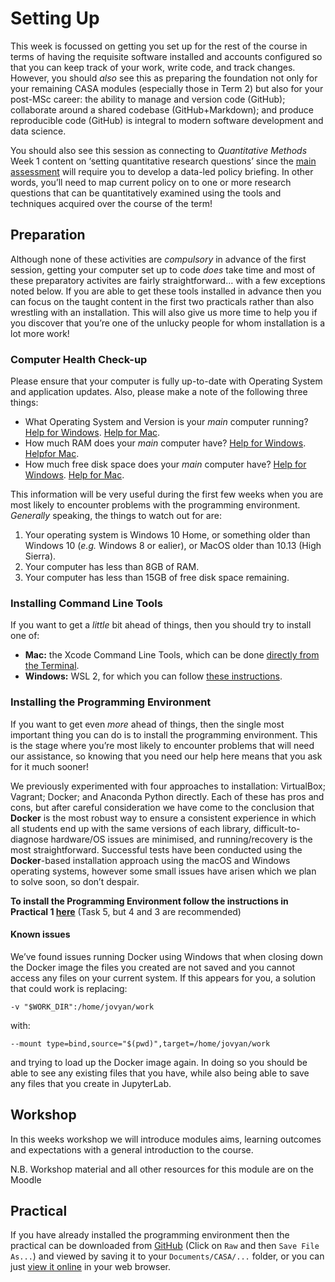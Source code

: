 # Setting Up

This week is focussed on getting you set up for the rest of the course in terms of having the requisite software installed and accounts configured so that you can keep track of your work, write code, and track changes. However, you should _also_ see this as preparing the foundation not only for your remaining CASA modules (especially those in Term 2) but also for your post-MSc career: the ability to manage and version code (GitHub); collaborate around a shared codebase (GitHub+Markdown); and produce reproducible code (GitHub) is integral to modern software development and data science.

You should also see this session as connecting to _Quantitative Methods_ Week 1 content on 'setting quantitative research questions' since the [main assessment](assessments.qmd) will require you to develop a data-led policy briefing. In other words, you'll need to map current policy on to one or more research questions that can be quantitatively examined using the tools and techniques acquired over the course of the term!

## Preparation

Although none of these activities are *compulsory* in advance of the first session, getting your computer set up to code *does* take time and most of these preparatory activites are fairly straightforward... with a few exceptions noted below. If you are able to get these tools installed in advance then you can focus on the taught content in the first two practicals rather than also wrestling with an installation. This will also give us more time to help you if you discover that you're one of the unlucky people for whom installation is a lot more work!

### Computer Health Check-up

Please ensure that your computer is fully up-to-date with Operating System and application updates. Also, please make a note of the following three things:

- What Operating System and Version is your _main_ computer running? [Help for Windows](https://support.microsoft.com/en-gb/help/13443/windows-which-version-am-i-running). [Help for Mac](https://support.apple.com/en-gb/HT201260).
- How much RAM does your _main_ computer have? [Help for Windows](https://www.howtogeek.com/435644how-to-see-how-much-ram-is-in-your-pc-and-its-speed/). [Helpfor Mac](https://www.macworld.co.uk/how-to/mac/much-ram-need-more-3793418/).
- How much free disk space does your _main_ computer have? [Help for Windows](https://www.lifewire.com/how-to-check-free-hard-drive-space-in-windows-2619187). [Help for Mac](https://www.macworld.com/article/2972775/how-to-check-a-mac-free-hard-drive-space.html).

This information will be very useful during the first few weeks when you are most likely to encounter problems with the programming environment. *Generally* speaking, the things to watch out for are:

1. Your operating system is Windows 10 Home, or something older than Windows 10
(*e.g.* Windows 8 or ealier), or MacOS older than 10.13 (High Sierra).
2. Your computer has less than 8GB of RAM.
3. Your computer has less than 15GB of free disk space remaining.

### Installing Command Line Tools

If you want to get a *little* bit ahead of things, then you should try to install one of:

- **Mac:** the Xcode Command Line Tools, which can be done [directly from the Terminal](https://osxdaily.com/2014/02/12/install-command-line-tools-mac-os-x/).
- **Windows:** WSL 2, for which you can follow [these instructions](https://www.digitalocean.com/community/tutorials/how-to-install-the-windows-subsystem-for-linux-2-on-microsoft-windows-10).

### Installing the Programming Environment

If you want to get even *more* ahead of things, then the single most important thing you can do is to install the programming environment. This is the stage where you're most likely to encounter problems that will need our assistance, so knowing that you need our help here means that you ask for it much sooner!

We previously experimented with four approaches to installation: VirtualBox; Vagrant; Docker; and Anaconda Python directly. Each of these has pros and cons, but after careful consideration we have come to the conclusion that **Docker** is the most robust way to ensure a consistent experience in which all students end up with the same versions of each library, difficult-to-diagnose hardware/OS issues are minimised, and running/recovery is the most straightforward. Successful tests have been conducted using the **Docker**-based installation approach using the macOS and Windows operating systems, however some small issues have arisen which we plan to solve soon, so don't despair.

__To install the Programming Environment follow the instructions in Practical 1 [here](https://github.com/jreades/fsds/blob/master/practicals/Practical-01-Getting_Started.ipynb)__ (Task 5, but 4 and 3 are recommended)

#### Known issues

We've found issues running Docker using Windows that when closing down the Docker image the files you created are not saved and you cannot access any files on your current system. If this appears for you, a solution that could work is replacing:

`-v "$WORK_DIR":/home/jovyan/work`

with:

`--mount type=bind,source="$(pwd)",target=/home/jovyan/work`

and trying to load up the Docker image again. In doing so you should be able to see any existing files that you have, while also being able to save any files that you create in JupyterLab.

## Workshop

In this weeks workshop we will introduce modules aims, learning outcomes and expectations with a general introduction to the course.

N.B. Workshop material and all other resources for this module are on the Moodle

## Practical

If you have already installed the programming environment then the practical can be downloaded from [GitHub](https://github.com/jreades/i2p/blob/master/practicals/Practical-01-Getting_Started.ipynb) (Click on `Raw` and then `Save File As...`) and viewed by saving it to your `Documents/CASA/...` folder, or you can just [view it online](https://github.com/jreades/i2p/blob/master/practicals/Practical-01-Getting_Started.ipynb) in your web browser.
